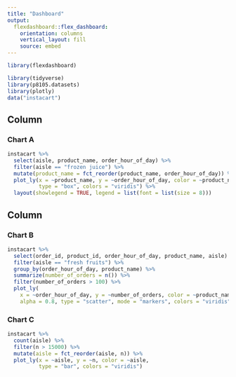 ```yaml
---
title: "Dashboard"
output: 
  flexdashboard::flex_dashboard:
    orientation: columns
    vertical_layout: fill
    source: embed
---
```


```r
library(flexdashboard)

library(tidyverse)
library(p8105.datasets)
library(plotly)
data("instacart")
```


Column {data-width=550}
-----------------------------------------------------------------------

### Chart A

```r
instacart %>% 
  select(aisle, product_name, order_hour_of_day) %>%
  filter(aisle == "frozen juice") %>%
  mutate(product_name = fct_reorder(product_name, order_hour_of_day)) %>% 
  plot_ly(x = ~product_name, y = ~order_hour_of_day, color = ~product_name,
          type = "box", colors = "viridis") %>%
  layout(showlegend = TRUE, legend = list(font = list(size = 8)))
```

Column {data-width=450}
-----------------------------------------------------------------------

### Chart B

```r
instacart %>% 
  select(order_id, product_id, order_hour_of_day, product_name, aisle) %>%
  filter(aisle == "fresh fruits") %>% 
  group_by(order_hour_of_day, product_name) %>% 
  summarize(number_of_orders = n()) %>%
  filter(number_of_orders > 100) %>% 
  plot_ly(
    x = ~order_hour_of_day, y = ~number_of_orders, color = ~product_name, text = ~product_name,
    alpha = 0.8, type = "scatter", mode = "markers", colors = "viridis")
```

### Chart C

```r
instacart %>% 
  count(aisle) %>% 
  filter(n > 15000) %>% 
  mutate(aisle = fct_reorder(aisle, n)) %>% 
  plot_ly(x = ~aisle, y = ~n, color = ~aisle,
          type = "bar", colors = "viridis")
```

